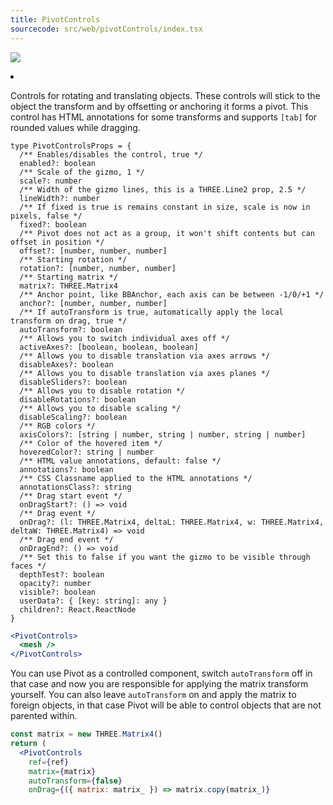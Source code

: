 ```yaml
---
title: PivotControls
sourcecode: src/web/pivotControls/index.tsx
---
```


![](https://img.shields.io/badge/-Dom only-red)

<Grid cols={4}>
  <li>
    <Codesandbox id="om2ff8" />
  </li>
</Grid>

Controls for rotating and translating objects. These controls will stick to the object the transform and by offsetting or anchoring it forms a pivot. This control has HTML annotations for some transforms and supports `[tab]` for rounded values while dragging.

```tsx
type PivotControlsProps = {
  /** Enables/disables the control, true */
  enabled?: boolean
  /** Scale of the gizmo, 1 */
  scale?: number
  /** Width of the gizmo lines, this is a THREE.Line2 prop, 2.5 */
  lineWidth?: number
  /** If fixed is true is remains constant in size, scale is now in pixels, false */
  fixed?: boolean
  /** Pivot does not act as a group, it won't shift contents but can offset in position */
  offset?: [number, number, number]
  /** Starting rotation */
  rotation?: [number, number, number]
  /** Starting matrix */
  matrix?: THREE.Matrix4
  /** Anchor point, like BBAnchor, each axis can be between -1/0/+1 */
  anchor?: [number, number, number]
  /** If autoTransform is true, automatically apply the local transform on drag, true */
  autoTransform?: boolean
  /** Allows you to switch individual axes off */
  activeAxes?: [boolean, boolean, boolean]
  /** Allows you to disable translation via axes arrows */
  disableAxes?: boolean
  /** Allows you to disable translation via axes planes */
  disableSliders?: boolean
  /** Allows you to disable rotation */
  disableRotations?: boolean
  /** Allows you to disable scaling */
  disableScaling?: boolean
  /** RGB colors */
  axisColors?: [string | number, string | number, string | number]
  /** Color of the hovered item */
  hoveredColor?: string | number
  /** HTML value annotations, default: false */
  annotations?: boolean
  /** CSS Classname applied to the HTML annotations */
  annotationsClass?: string
  /** Drag start event */
  onDragStart?: () => void
  /** Drag event */
  onDrag?: (l: THREE.Matrix4, deltaL: THREE.Matrix4, w: THREE.Matrix4, deltaW: THREE.Matrix4) => void
  /** Drag end event */
  onDragEnd?: () => void
  /** Set this to false if you want the gizmo to be visible through faces */
  depthTest?: boolean
  opacity?: number
  visible?: boolean
  userData?: { [key: string]: any }
  children?: React.ReactNode
}
```

```jsx
<PivotControls>
  <mesh />
</PivotControls>
```

You can use Pivot as a controlled component, switch `autoTransform` off in that case and now you are responsible for applying the matrix transform yourself. You can also leave `autoTransform` on and apply the matrix to foreign objects, in that case Pivot will be able to control objects that are not parented within.

```jsx
const matrix = new THREE.Matrix4()
return (
  <PivotControls
    ref={ref}
    matrix={matrix}
    autoTransform={false}
    onDrag={({ matrix: matrix_ }) => matrix.copy(matrix_)}
```
